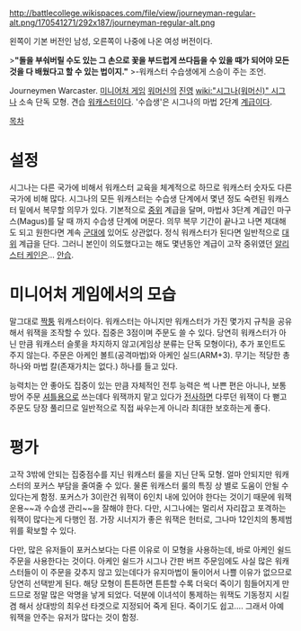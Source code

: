 http://battlecollege.wikispaces.com/file/view/journeyman-regular-alt.png/170541271/292x187/journeyman-regular-alt.png

왼쪽이 기본 버전인 남성, 오른쪽이 나중에 나온 여성 버전이다.

>'''"돌을 부숴버릴 수도 있는 그 손으로 꽃을 부드럽게 쓰다듬을 수 있을 때가 되어야 모든 것을 다 배웠다고 할 수 있는 법이지."'''
>-워캐스터 수습생에게 스승이 주는 조언.

Journeymen Warcaster. [[미니어처 게임]] [[워머신]]의 [[진영]] [[wiki:"시그나(워머신)" 시그나]] 소속 단독 모형. 견습 [[워캐스터]]이다. '수습생'은 시그나의 마법 2단계 [[계급]]이다.

[[목차]]
= 설정 =
시그나는 다른 국가에 비해서 워캐스터 교육을 체계적으로 하므로 워캐스터 숫자도 다른 국가에 비해 많다. 시그나의 모든 워캐스터는 수습생 단계에서 몇년 정도 숙련된 워캐스터 밑에서 복무할 의무가 있다. 기본적으로 [[중위]] 계급을 달며, 마법사 3단계 계급인 마구스(Magus)를 달 때 까지 수습생 단계에 머문다. 의무 복무 기간이 끝나고 나면 제대해도 되고 원한다면 계속 [[군대]]에 있어도 상관없다. 정식 워캐스터가 된다면 일반적으로 [[대위]] 계급을 단다. 그러니 본인이 의도했다고는 해도 몇년동안 계급이 고작 중위였던 [[알리스터 케인]]은… [[안습]].


= 미니어처 게임에서의 모습 =
말그대로 [[짝퉁]] 워캐스터이다. 워캐스터는 아니지만 워캐스터가 가진 몇가지 규칙을 공유해서 워잭을 조작할 수 있다. 집중은 3점이며 주문도 쓸 수 있다. 당연히 워캐스터가 아닌 만큼 워캐스터 슬롯을 차지하지 않고(게임상 분류는 단독 모형이다), 추가 포인트도 주지 않는다. 주문은 아케인 볼트(공격마법)와 아케인 실드(ARM+3). 무기는 적당한 총 하나와 마법 칼(존재가치는 없다.) 하나를 들고 있다.

능력치는 안 좋아도 집중이 있는 만큼 자체적인 전투 능력은 썩 나쁜 편은 아니나, 보통 방어 주문 [[셔틀]]용으로 쓰는데다 워잭까지 맡고 있다가 [[전사]]하면 다루던 워잭이 다 뻗고 주문도 당장 풀리므로 일반적으로 직접 싸우는게 아니라 최대한 보호하는게 좋다.


= 평가 =
고작 3밖에 안되는 집중점수를 지닌 워캐스터 룰을 지닌 단독 모형. 얼마 안되지만 워캐스터의 포커스 부담을 줄여줄 수 있다. 물론 워캐스터 룰의 특징 상 별로 도움이 안될 수 있다는게 함정. 포커스가 3이란건 워잭이 6인치 내에 있어야 한다는 것이기 때문에 워잭 운용~~과 수습생 관리~~을 잘해야 한다. 다만, 시그나에는 멀리서 자리잡고 포격하는 워잭이 많다는게 다행인 점. 가장 시너지가 좋은 워잭은 헌터로, 그나마 12인치의 통제범위를 확보할 수 있다. 

다만, 많은 유저들이 포커스보다는 다른 이유로 이 모형을 사용하는데, 바로 아케인 쉴드 주문을 사용한다는 것이다. 아케인 쉴드가 시그나 간판 버프 주문임에도 사실 많은 워캐스터들이 이 주문을 갖추지 않고 있는데다가 유지마법이 둘이어서 나쁠 이유가 없으므로 당연히 선택받게 된다. 해당 모형이 튼튼하면 튼튼할 수록 더욱더 죽이기 힘들어지게 만드므로 정말 많은 악명을 낳게 되었다. 덕분에 이녀석이 통제하는 워잭도 기동정지 시킬겸 해서 상대방의 최우선 타겟으로 지정되어 죽게 된다. 죽이기도 쉽고…. 그래서 아예 워잭을 안주는 유저가 많다는 것이 함정.
